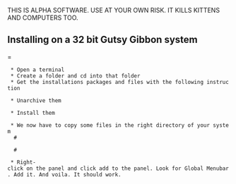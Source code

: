 THIS IS ALPHA SOFTWARE. USE AT YOUR OWN RISK. IT KILLS KITTENS AND COMPUTERS TOO.

==Installing on a 32 bit Gutsy Gibbon system===
  * Open a terminal
  * Create a folder and cd into that folder
  * Get the installations packages and files with the following instruction
    {{{ wget http://dl.free.fr/mNz2tukHZ/lbgtk2.0-0-aqd-v3.172.tar.bz2}}}
  * Unarchive them
    {{{tar xvf lbgtk2.0-0-aqd-v3.172.tar.bz2}}}
  * Install them
    {{{sudo dpkg -i *.deb}}} 
  * We now have to copy some files in the right directory of your system
   # {{{sudo cp GNOME_GlobalMenuApplet.server /usr/lib/bonobo/servers/GNOME_GlobalMenuApplet.server}}}
    
   # {{{sudo cp -R original/gnome2-globalmenu-applet  /usr/lib/gnome-applets/}}}

  * Right-click on the panel and click add to the panel. Look for Global Menubar. Add it. And voila. It should work.